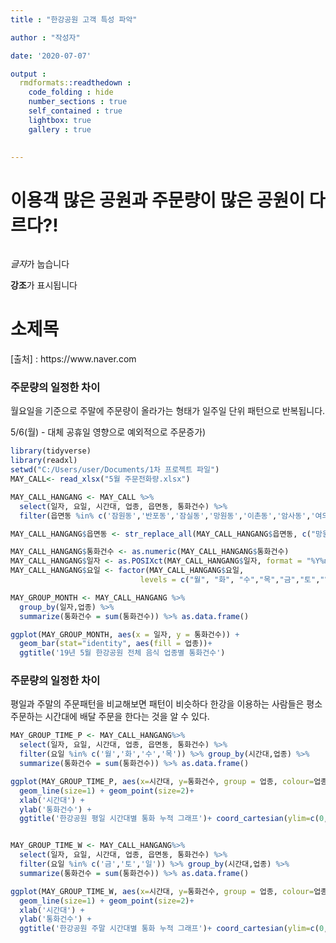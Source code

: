 ---
title : "한강공원 고객 특성 파악"

author : "작성자"

date: '2020-07-07'

output : 
  rmdformats::readthedown : 
    code_folding : hide 
    number_sections : true 
    self_contained : true
    lightbox: true
    gallery : true 
        
        
---

 










# **이용객 많은 공원과 주문량이 많은 공원이 다르다?!**



```{r}







```







$$  $$


*글자*가 눕습니다

**강조**가 표시됩니다

# 소제목

[출처] : https://www.naver.com


### 주문량의 일정한 차이 

월요일을 기준으로 주말에 주문량이 올라가는 형태가 일주일 단위 패턴으로 반복됩니다.

5/6(월) - 대체 공휴일 영향으로 예외적으로 주문증가)


```{r warning = FALSE, message = FALSE}

library(tidyverse)
library(readxl)
setwd("C:/Users/user/Documents/1차 프로젝트 파일")
MAY_CALL<- read_xlsx("5월 주문전화량.xlsx")

MAY_CALL_HANGANG <- MAY_CALL %>% 
  select(일자, 요일, 시간대, 업종, 읍면동, 통화건수) %>%
  filter(읍면동 %in% c('잠원동','반포동','잠실동','망원동','이촌동','암사동','여의도동','상암동','자양동','방화동'))

MAY_CALL_HANGANG$읍면동 <- str_replace_all(MAY_CALL_HANGANG$읍면동, c("망원동" = "망원", "상암동" = "난지", "방화동" = "강서", "잠실동"= "잠실", "잠원동"="잠원", "반포동"="반포", "여의도동"="여의도","암사동"= "광나루", "자양동"="뚝섬","방화동"="강서","이촌동"="이촌"))

MAY_CALL_HANGANG$통화건수 <- as.numeric(MAY_CALL_HANGANG$통화건수)
MAY_CALL_HANGANG$일자 <- as.POSIXct(MAY_CALL_HANGANG$일자, format = "%Y%m%d")
MAY_CALL_HANGANG$요일 <- factor(MAY_CALL_HANGANG$요일,
                             levels = c("월", "화", "수","목","금","토","일"))

MAY_GROUP_MONTH <- MAY_CALL_HANGANG %>%
  group_by(일자,업종) %>%
  summarize(통화건수 = sum(통화건수)) %>% as.data.frame()

ggplot(MAY_GROUP_MONTH, aes(x = 일자, y = 통화건수)) + 
  geom_bar(stat="identity", aes(fill = 업종))+
  ggtitle('19년 5월 한강공원 전체 음식 업종별 통화건수')

```

### 주문량의 일정한 차이 

평일과 주말의 주문패턴을 비교해보면 패턴이 비슷하다
한강을 이용하는 사람들은 평소 주문하는 시간대에 
배달 주문을 한다는 것을 알 수 있다. 

```{r warning = FALSE, message = FALSE}

MAY_GROUP_TIME_P <- MAY_CALL_HANGANG%>%  
  select(일자, 요일, 시간대, 업종, 읍면동, 통화건수) %>%
  filter(요일 %in% c('월','화','수','목')) %>% group_by(시간대,업종) %>%
  summarize(통화건수 = sum(통화건수)) %>% as.data.frame()

ggplot(MAY_GROUP_TIME_P, aes(x=시간대, y=통화건수, group = 업종, colour=업종)) + 
  geom_line(size=1) + geom_point(size=2)+ 
  xlab('시간대') + 
  ylab('통화건수') +
  ggtitle('한강공원 평일 시간대별 통화 누적 그래프')+ coord_cartesian(ylim=c(0, 2150))


MAY_GROUP_TIME_W <- MAY_CALL_HANGANG%>%  
  select(일자, 요일, 시간대, 업종, 읍면동, 통화건수) %>%
  filter(요일 %in% c('금','토','일')) %>% group_by(시간대,업종) %>%
  summarize(통화건수 = sum(통화건수)) %>% as.data.frame()

ggplot(MAY_GROUP_TIME_W, aes(x=시간대, y=통화건수, group = 업종, colour=업종)) + 
  geom_line(size=1) + geom_point(size=2)+ 
  xlab('시간대') + 
  ylab('통화건수') +
  ggtitle('한강공원 주말 시간대별 통화 누적 그래프')+ coord_cartesian(ylim=c(0, 2150))




```



```{r}




```

